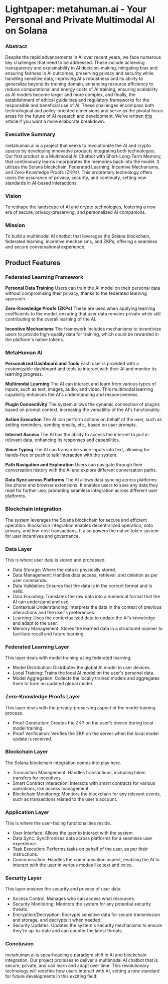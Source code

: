 # Lightpaper: metahuman.ai - Your Personal and Private Multimodal AI on Solana

### Abstract

Despite the rapid advancements in AI over recent years, we face numerous key challenges that need to be addressed. These include achieving transparency and explainability in AI decision-making, mitigating bias and ensuring fairness in AI outcomes, preserving privacy and security while handling sensitive data, improving AI's robustness and its ability to generalize beyond its training domain, enhancing resource efficiency to reduce computational and energy costs of AI training, ensuring scalability as AI models become larger and more complex, and finally, the establishment of ethical guidelines and regulatory frameworks for the responsible and beneficial use of AI. These challenges encompass both technological and policy-oriented dimensions and serve as the pivotal focus areas for the future of AI research and development. We've written [this](/meta/art1) article if you want a more ellaborate breakdown.

### Executive Summary
metahuman.ai is a project that seeks to revolutionize the AI and crypto spaces by developing innovative products integrating both technologies. Our first product is a Multimodal AI Chatbot with Short-Long-Term Memory, that continoously learns incorporates the memories back into the model. It utilizes the Solana blockchain, Federated Learning, Incentive Mechanisms, and Zero-Knowledge Proofs (ZKPs). This proprietary technology offers users the assurance of privacy, security, and continuity, setting new standards in AI-based interactions.

### Vision
To reshape the landscape of AI and crypto technologies, fostering a new era of secure, privacy-preserving, and personalized AI companions.

### Mission
To build a multimodal AI chatbot that leverages the Solana blockchain, federated learning, incentive mechanisms, and ZKPs, offering a seamless and secure conversational experience.

## Product Features 
### Federated Learning Framework
**Personal Data Training**
Users can train the AI model on their personal data without compromising their privacy, thanks to the federated learning approach.

**Zero-Knowledge Proofs (ZKPs)**
These are used when applying learning coefficients to the model, ensuring that user data remains private while still contributing to the overall learning of the AI.

**Incentive Mechanisms**
The framework includes mechanisms to incentivize users to provide high-quality data for training, which could be rewarded in the platform's native tokens.

### MetaHuman AI
**Personalized Dashboard and Tools**
Each user is provided with a customizable dashboard and tools to interact with their AI and monitor its learning progress.

**Multimodal Learning**
The AI can interact and learn from various types of inputs, such as text, images, audio, and video. This multimodal learning capability enhances the AI's understanding and responsiveness.

**Plugin Connectivity**
The system allows the dynamic connection of plugins based on prompt context, increasing the versatility of the AI's functionality.

**Action Execution**
The AI can perform actions on behalf of the user, such as setting reminders, sending emails, etc., based on user prompts.

**Internet Access**
The AI has the ability to access the internet to pull in relevant data, enhancing its responses and capabilities.

**Voice Typing**
The AI can transcribe voice inputs into text, allowing for hands-free or push to talk interaction with the system.

**Path Navigation and Exploration**
Users can navigate through their conversation history with the AI and explore different conversation paths.

**Data Sync across Platforms**
The AI allows data syncing across platforms like phone and browser extensions. It enables users to save any data they read for further use, promoting seamless integration across different user platforms.

### Blockchain Integration
The system leverages the Solana blockchain for secure and efficient operation. Blockchain integration enables decentralized operation, data privacy, and low-cost transactions. It also powers the native token system for user incentives and governance.

### Data Layer
This is where user data is stored and processed.

- Data Storage: Where the data is physically stored.
- Data Management: Handles data access, retrieval, and deletion as per user commands.
- Data Validation: Ensures that the data is in the correct format and is valid.
- Data Encoding: Translates the raw data into a numerical format that the AI can understand and use.
- Contextual Understanding: Interprets the data in the context of previous interactions and the user's preferences.
- Learning: Uses the contextualized data to update the AI's knowledge and adapt to the user.
- Memory Management: Stores the learned data in a structured manner to facilitate recall and future learning.

### Federated Learning Layer
This layer deals with model training using federated learning.

- Model Distribution: Distributes the global AI model to user devices.
- Local Training: Trains the local AI model on the user's personal data.
- Model Aggregation: Collects the locally trained models and aggregates them to form an updated global model.

### Zero-Knowledge Proofs Layer
This layer deals with the privacy-preserving aspect of the model training process.

- Proof Generation: Creates the ZKP on the user's device during local model training.
- Proof Verification: Verifies the ZKP on the server when the local model update is received.

### Blockchain Layer
The Solana blockchain integration comes into play here.

- Transaction Management: Handles transactions, including token transfers for incentives.
- Smart Contract Interaction: Interacts with smart contracts for various operations, like access management.
- Blockchain Monitoring: Monitors the blockchain for any relevant events, such as transactions related to the user's account.

### Application Layer
This is where the user-facing functionalities reside.

- User Interface: Allows the user to interact with the system.
- Data Sync: Synchronizes data across platforms for a seamless user experience.
- Task Execution: Performs tasks on behalf of the user, as per their instructions.
- Communication: Handles the communication aspect, enabling the AI to interact with the user in various modes like text and voice.

### Security Layer
This layer ensures the security and privacy of user data.

- Access Control: Manages who can access what resources.
- Security Monitoring: Monitors the system for any potential security threats.
- Encryption/Decryption: Encrypts sensitive data for secure transmission and storage, and decrypts it when needed.
- Security Updates: Updates the system's security mechanisms to ensure they're up-to-date and can counter the latest threats.



### Conclusion
metahuman.ai is spearheading a paradigm shift in AI and blockchain integration. Our project promises to deliver a multimodal AI chatbot that is secure, private, and can learn and adapt over time. This revolutionary technology will redefine how users interact with AI, setting a new standard for future developments in this exciting field.
